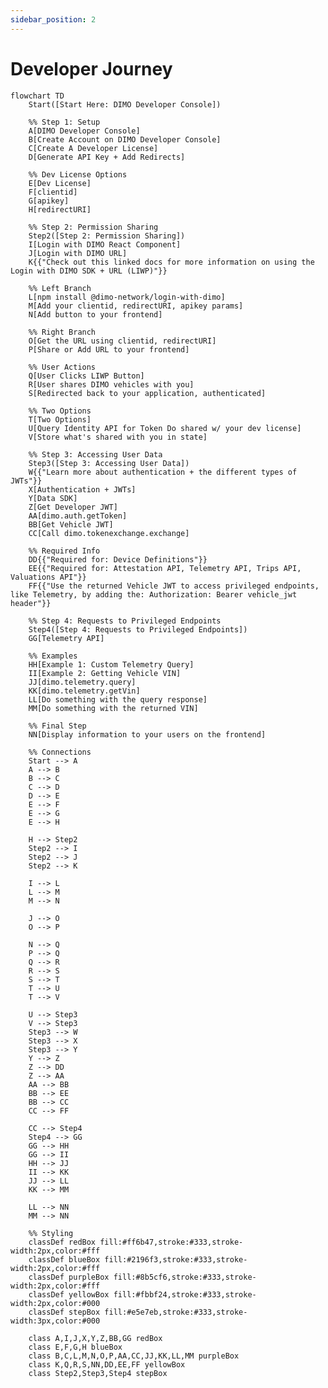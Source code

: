 ```yaml
---
sidebar_position: 2
---
```


# Developer Journey

```mermaid
flowchart TD
    Start([Start Here: DIMO Developer Console])

    %% Step 1: Setup
    A[DIMO Developer Console]
    B[Create Account on DIMO Developer Console]
    C[Create A Developer License]
    D[Generate API Key + Add Redirects]

    %% Dev License Options
    E[Dev License]
    F[clientid]
    G[apikey]
    H[redirectURI]

    %% Step 2: Permission Sharing
    Step2([Step 2: Permission Sharing])
    I[Login with DIMO React Component]
    J[Login with DIMO URL]
    K{{"Check out this linked docs for more information on using the Login with DIMO SDK + URL (LIWP)"}}

    %% Left Branch
    L[npm install @dimo-network/login-with-dimo]
    M[Add your clientid, redirectURI, apikey params]
    N[Add button to your frontend]

    %% Right Branch
    O[Get the URL using clientid, redirectURI]
    P[Share or Add URL to your frontend]

    %% User Actions
    Q[User Clicks LIWP Button]
    R[User shares DIMO vehicles with you]
    S[Redirected back to your application, authenticated]

    %% Two Options
    T[Two Options]
    U[Query Identity API for Token Do shared w/ your dev license]
    V[Store what's shared with you in state]

    %% Step 3: Accessing User Data
    Step3([Step 3: Accessing User Data])
    W{{"Learn more about authentication + the different types of JWTs"}}
    X[Authentication + JWTs]
    Y[Data SDK]
    Z[Get Developer JWT]
    AA[dimo.auth.getToken]
    BB[Get Vehicle JWT]
    CC[Call dimo.tokenexchange.exchange]

    %% Required Info
    DD{{"Required for: Device Definitions"}}
    EE{{"Required for: Attestation API, Telemetry API, Trips API, Valuations API"}}
    FF{{"Use the returned Vehicle JWT to access privileged endpoints, like Telemetry, by adding the: Authorization: Bearer vehicle_jwt header"}}

    %% Step 4: Requests to Privileged Endpoints
    Step4([Step 4: Requests to Privileged Endpoints])
    GG[Telemetry API]

    %% Examples
    HH[Example 1: Custom Telemetry Query]
    II[Example 2: Getting Vehicle VIN]
    JJ[dimo.telemetry.query]
    KK[dimo.telemetry.getVin]
    LL[Do something with the query response]
    MM[Do something with the returned VIN]

    %% Final Step
    NN[Display information to your users on the frontend]

    %% Connections
    Start --> A
    A --> B
    B --> C
    C --> D
    D --> E
    E --> F
    E --> G
    E --> H

    H --> Step2
    Step2 --> I
    Step2 --> J
    Step2 --> K

    I --> L
    L --> M
    M --> N

    J --> O
    O --> P

    N --> Q
    P --> Q
    Q --> R
    R --> S
    S --> T
    T --> U
    T --> V

    U --> Step3
    V --> Step3
    Step3 --> W
    Step3 --> X
    Step3 --> Y
    Y --> Z
    Z --> DD
    Z --> AA
    AA --> BB
    BB --> EE
    BB --> CC
    CC --> FF

    CC --> Step4
    Step4 --> GG
    GG --> HH
    GG --> II
    HH --> JJ
    II --> KK
    JJ --> LL
    KK --> MM

    LL --> NN
    MM --> NN

    %% Styling
    classDef redBox fill:#ff6b47,stroke:#333,stroke-width:2px,color:#fff
    classDef blueBox fill:#2196f3,stroke:#333,stroke-width:2px,color:#fff
    classDef purpleBox fill:#8b5cf6,stroke:#333,stroke-width:2px,color:#fff
    classDef yellowBox fill:#fbbf24,stroke:#333,stroke-width:2px,color:#000
    classDef stepBox fill:#e5e7eb,stroke:#333,stroke-width:3px,color:#000

    class A,I,J,X,Y,Z,BB,GG redBox
    class E,F,G,H blueBox
    class B,C,L,M,N,O,P,AA,CC,JJ,KK,LL,MM purpleBox
    class K,Q,R,S,NN,DD,EE,FF yellowBox
    class Step2,Step3,Step4 stepBox

```
